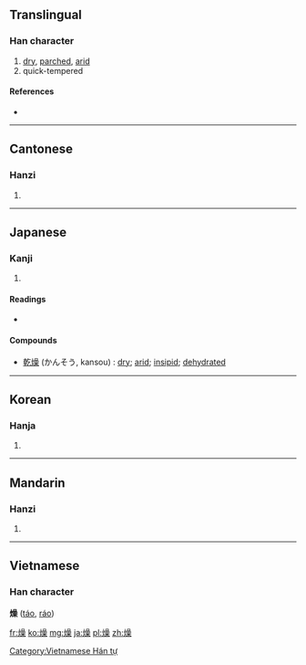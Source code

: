 ==Translingual==

===Han character===
{{Han char|rn=86|rad=火|as=13|sn=17|four=9689<sub>4</sub>|canj=火口口木 (FRRD)}}

# [[dry]], [[parched]], [[arid]]
# quick-tempered

====References====
* {{Han ref|kx=0684.290|dkj=19467|dj=1097.060|hdz=32240.190|uh=71E5|ud=29157|bh=C0EA|bd=49386}}

----

==Cantonese==

===Hanzi===
{{yue-hanzi|jyut=|y=chou3}}

# {{defn|lang=yue|sort=火13}}

----

==Japanese==

===Kanji===
{{ja-kanji|grade=c|rs=火13}}

# {{defn|lang=ja|sort=火13}}

====Readings====
* {{ja-readings|on=[[そう]] (sō)|kun=[[かわく]] (kawaku)}}


====Compounds====
* [[乾燥]] (かんそう, kansou) : [[dry]]; [[arid]]; [[insipid]]; [[dehydrated]]

----

==Korean==

===Hanja===
{{ko-hanja|hangeul=조|eumhun=|rv=jo|mr=cho|y=co}}

# {{defn|lang=ko|sort=火13}}

----

==Mandarin==

===Hanzi===
{{cmn-hanzi|pin=[[zào]] ([[zao4]])|wg=tsao<sup>4</sup>}}
#{{defn|lang=cmn|sort=火13}}

----

==Vietnamese==
===Han character===
'''燥''' ([[táo]], [[ráo]])

[[Category:Vietnamese Hán tự]]

[[fr:燥]]
[[ko:燥]]
[[mg:燥]]
[[ja:燥]]
[[pl:燥]]
[[zh:燥]]